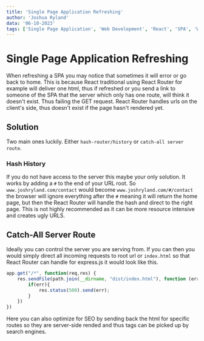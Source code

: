 ```yaml
---
title: 'Single Page Application Refreshing'
author: 'Joshua Ryland'
data: '06-10-2023'
tags: ['Single Page Application', 'Web Development', 'React', 'SPA', 'Web']
---
```

# Single Page Application Refreshing

When refreshing a SPA you may notice that sometimes it will error or go back to home. This is because React traditional using React Router for example will deliver one html, thus if refreshed or you send a link to someone of the SPA that the server which only has one route, will think it doesn't exist. Thus failing the GET request. React Router handles urls on the client's side, thus doesn't exist if the page hasn't rendered yet.

## Solution

Two main ones luckily. Either `hash-router/history` or `catch-all server route`.

### Hash History

If you do not have access to the server this maybe your only solution. It works by adding a `#` to the end of your URL root. So `www.joshryland.com/contact` would become `www.joshryland.com/#/contact` the browser will ignore everything after the `#` meaning it will return the home page, but then the React Router will handle the hash and direct to the right page. This is not highly recommended as it can be more resource intensive and creates ugly URLS. 

## Catch-All Server Route

Ideally you can control the server you are serving from. If you can then you would simply direct all incoming requests to root url or `index.html` so that React Router can handle for express.js it would look like this.

``` javascript
app.get("/*", function(req,res) {
    res.sendFile(path.join(__dirname, "dist/index.html"), function (err) {
        if(err){
            res.status(500).send(err);
        }
    })
})
```

Here you can also optimize for SEO by sending back the html for specific routes so they are server-side rended and thus tags can be picked up by search engines.
